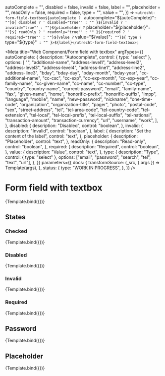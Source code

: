 <!--
@license EUPL-1.2
Copyright (c) 2021 Robbert Broersma
-->


  autoComplete = "",
  disabled = false,
  invalid = false,
  label = "",
  placeholder = "",
  readOnly = false,
  required = false,
  type = "",
  value = "",
}) =>
  `<utrecht-form-field-textbox${autoComplete ? ` autocomplete="${autoComplete}"` : ""}${
    disabled ? ' disabled="true"' : ""
  }${invalid ? ' invalid="true"' : ""}${placeholder ? ` placeholder="${placeholder}"` : ""}${
    readOnly ? ' readonly="true"' : ""
  }${required ? ' required="true"' : ""}${value ? ` value="${value}"` : ""}${
    type ? ` type="${type}"` : ""
  }>${label}</utrecht-form-field-textbox>`;

<Meta
  title="Web Component/Form field with textbox"
  argTypes={{
    autoComplete: {
      description: "Autocomplete",
      control: { type: "select" },
      options: [
        "",
        "additional-name",
        "address-level1",
        "address-level2",
        "address-level3",
        "address-level4",
        "address-line1",
        "address-line2",
        "address-line3",
        "bday",
        "bday-day",
        "bday-month",
        "bday-year",
        "cc-additional-name",
        "cc-csc",
        "cc-exp",
        "cc-exp-month",
        "cc-exp-year",
        "cc-family-name",
        "cc-given-name",
        "cc-name",
        "cc-number",
        "cc-type",
        "country",
        "country-name",
        "current-password",
        "email",
        "family-name",
        "fax",
        "given-name",
        "home",
        "honorific-prefix",
        "honorific-suffix",
        "impp",
        "language",
        "mobile",
        "name",
        "new-password",
        "nickname",
        "one-time-code",
        "organization",
        "organization-title",
        "pager",
        "photo",
        "postal-code",
        "sex",
        "street-address",
        "tel",
        "tel-area-code",
        "tel-country-code",
        "tel-extension",
        "tel-local",
        "tel-local-prefix",
        "tel-local-suffix",
        "tel-national",
        "transaction-amount",
        "transaction-currency",
        "url",
        "username",
        "work",
      ],
    },
    disabled: {
      description: "Disabled",
      control: "boolean",
    },
    invalid: {
      description: "Invalid",
      control: "boolean",
    },
    label: {
      description: "Set the content of the label",
      control: "text",
    },
    placeholder: {
      description: "Placeholder",
      control: "text",
    },
    readOnly: {
      description: "Read-only",
      control: "boolean",
    },
    required: {
      description: "Required",
      control: "boolean",
    },
    value: {
      description: "Value",
      control: "text",
    },
    type: {
      description: "Type",
      control: { type: "select" },
      options: ["email", "password", "search", "tel", "text", "url"],
    },
  }}
  parameters={{
    docs: {
      transformSource: (_src, { args }) => Template(args),
    },
    status: {
      type: "WORK IN PROGRESS",
    },
  }}
/>

# Form field with textbox

<Canvas>
  <Story
    name="Form field with textbox"
    args={{
      autoComplete: "",
      disabled: false,
      invalid: false,
      label: "Message",
      placeholder: "",
      readOnly: false,
      required: false,
      value: "",
      type: "",
    }}
  >
    {Template.bind({})}
  </Story>
</Canvas>

<ArgsTable story="Form field with textbox" />

## States

### Checked

<Canvas>
  <Story
    name="Checked"
    args={{
      checked: true,
      label: "Message",
    }}
  >
    {Template.bind({})}
  </Story>
</Canvas>

### Disabled

<Canvas>
  <Story
    name="Disabled"
    args={{
      disabled: true,
      label: "Message",
    }}
  >
    {Template.bind({})}
  </Story>
</Canvas>

### Invalid

<Canvas>
  <Story
    name="Invalid"
    args={{
      invalid: true,
      label: "Message",
    }}
  >
    {Template.bind({})}
  </Story>
</Canvas>

### Required

<Canvas>
  <Story
    name="Required"
    args={{
      required: true,
      label: "Message",
    }}
  >
    {Template.bind({})}
  </Story>
</Canvas>

## Password

<Canvas>
  <Story
    name="Password"
    args={{
      autoComplete: "new-password",
      label: "New password",
      type: "password",
      value: "secret",
    }}
  >
    {Template.bind({})}
  </Story>
</Canvas>

## Placeholder

<Canvas>
  <Story
    name="Placeholder"
    args={{
      label: "Message",
      placeholder: "Hello, ...",
    }}
  >
    {Template.bind({})}
  </Story>
</Canvas>
